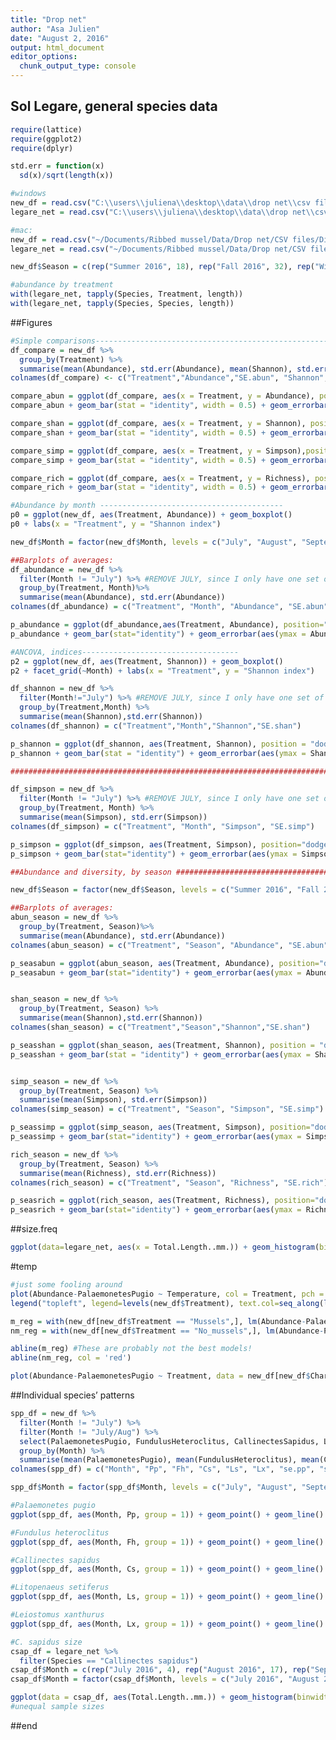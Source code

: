 ```yaml
---
title: "Drop net"
author: "Asa Julien"
date: "August 2, 2016"
output: html_document
editor_options: 
  chunk_output_type: console
---
```

## Sol Legare, general species data
```r
require(lattice)
require(ggplot2)
require(dplyr)

std.err = function(x)
  sd(x)/sqrt(length(x))

#windows
new_df = read.csv("C:\\users\\juliena\\desktop\\data\\drop net\\csv files\\Diversity_abundance.csv")
legare_net = read.csv("C:\\users\\juliena\\desktop\\data\\drop net\\csv files\\legare.csv")

#mac:
new_df = read.csv("~/Documents/Ribbed mussel/Data/Drop net/CSV files/Diversity_abundance.csv")
legare_net = read.csv("~/Documents/Ribbed mussel/Data/Drop net/CSV files/legare.csv")

new_df$Season = c(rep("Summer 2016", 18), rep("Fall 2016", 32), rep("Winter 2017", 24), rep("Spring 2017", 24), rep("Summer 2017", 12))

#abundance by treatment
with(legare_net, tapply(Species, Treatment, length))
with(legare_net, tapply(Species, Species, length))

```

##Figures
```r
#Simple comparisons-------------------------------------------------------
df_compare = new_df %>%
  group_by(Treatment) %>%
  summarise(mean(Abundance), std.err(Abundance), mean(Shannon), std.err(Shannon), mean(Simpson), std.err(Simpson), mean(Richness), std.err(Richness))
colnames(df_compare) <- c("Treatment","Abundance","SE.abun", "Shannon", "SE.shannon", "Simpson", "SE.simpson", "Richness", "SE.richness") #CAREFUL OF NAME OVERLAP! WITH LOWER SECTIONS

compare_abun = ggplot(df_compare, aes(x = Treatment, y = Abundance), position="dodge")
compare_abun + geom_bar(stat = "identity", width = 0.5) + geom_errorbar(aes(ymax = Abundance + SE.abun, ymin = Abundance- SE.abun), width=0.15) + labs(x = expression(), y = expression(Nekton~abundance~(individuals~m^{-2}))) + theme(axis.title = element_text(size = 20,face = "bold"), strip.text = element_text(size=18,face = "bold"), axis.text.x = element_text(size=20,face = "bold"), axis.text.y = element_text(size = 15, face = "bold"))

compare_shan = ggplot(df_compare, aes(x = Treatment, y = Shannon), position="dodge")
compare_shan + geom_bar(stat = "identity", width = 0.5) + geom_errorbar(aes(ymax = Shannon + SE.shannon, ymin = Shannon - SE.shannon), width=0.15) + labs(x = expression(), y = expression(Shannon~diversity)) + theme(axis.title = element_text(size = 20,face = "bold"), strip.text = element_text(size=18,face = "bold"), axis.text.x = element_text(size=20,face = "bold"), axis.text.y = element_text(size = 15, face = "bold"))

compare_simp = ggplot(df_compare, aes(x = Treatment, y = Simpson),position="dodge")
compare_simp + geom_bar(stat = "identity", width = 0.5) + geom_errorbar(aes(ymax = Simpson + SE.simpson, ymin = Simpson - SE.simpson), width=0.15) + labs(x = expression(), y = expression(Simpson~diversity)) + theme(axis.title = element_text(size = 20,face = "bold"), strip.text = element_text(size=18,face = "bold"), axis.text.x = element_text(size=20,face = "bold"), axis.text.y = element_text(size = 15, face = "bold"))

compare_rich = ggplot(df_compare, aes(x = Treatment, y = Richness), position = "dodge")
compare_rich + geom_bar(stat = "identity", width = 0.5) + geom_errorbar(aes(ymax = Richness + SE.richness, ymin = Richness - SE.richness), width=0.15) + labs(x = expression(), y = expression(Species~richness)) + theme(axis.title = element_text(size = 20,face = "bold"), strip.text = element_text(size=18,face = "bold"), axis.text.x = element_text(size=20,face = "bold"), axis.text.y = element_text(size = 15, face = "bold"))

#Abundance by month -----------------------------------------
p0 = ggplot(new_df, aes(Treatment, Abundance)) + geom_boxplot()
p0 + labs(x = "Treatment", y = "Shannon index")

new_df$Month = factor(new_df$Month, levels = c("July", "August", "September", "October", "November", "December", "January", "February", "March", "April", "May", "June")) #Ordering the months

##Barplots of averages:
df_abundance = new_df %>%
  filter(Month != "July") %>% #REMOVE JULY, since I only have one set of samples at this point
  group_by(Treatment, Month)%>%
  summarise(mean(Abundance), std.err(Abundance))
colnames(df_abundance) = c("Treatment", "Month", "Abundance", "SE.abun")

p_abundance = ggplot(df_abundance,aes(Treatment, Abundance), position="dodge") + facet_grid(~Month)
p_abundance + geom_bar(stat="identity") + geom_errorbar(aes(ymax = Abundance + SE.abun, ymin = Abundance-SE.abun), width=0.25) + facet_grid(~Month) + labs(x = expression(Treatment), y = expression(Nekton~abundance~(individuals~m^{-2}))) + theme(axis.title = element_text(size = 20,face = "bold"), strip.text = element_text(size=18,face = "bold"), axis.text.x = element_text(size = 11,face = "bold"), axis.text.y = element_text(size = 13, face = "bold"))

#ANCOVA, indices-----------------------------------
p2 = ggplot(new_df, aes(Treatment, Shannon)) + geom_boxplot()
p2 + facet_grid(~Month) + labs(x = "Treatment", y = "Shannon index")

df_shannon = new_df %>%
  filter(Month!="July") %>% #REMOVE JULY, since I only have one set of samples at this point
  group_by(Treatment,Month) %>%
  summarise(mean(Shannon),std.err(Shannon))
colnames(df_shannon) = c("Treatment","Month","Shannon","SE.shan")

p_shannon = ggplot(df_shannon, aes(Treatment, Shannon), position = "dodge") + facet_grid(~Month)
p_shannon + geom_bar(stat = "identity") + geom_errorbar(aes(ymax = Shannon+SE.shan, ymin = Shannon-SE.shan), width=0.25) + facet_grid(~Month) + labs(x = "Treatment", y = "Shannon diversity index") + theme(axis.title = element_text(size = 20,face = "bold"), strip.text = element_text(size=18,face = "bold"), axis.text.x = element_text(size=13,face = "bold"), axis.text.y = element_text(size = 13, face = "bold"))

#############################################################################

df_simpson = new_df %>%
  filter(Month != "July") %>% #REMOVE JULY, since I only have one set of samples at this point
  group_by(Treatment, Month) %>%
  summarise(mean(Simpson), std.err(Simpson))
colnames(df_simpson) = c("Treatment", "Month", "Simpson", "SE.simp")

p_simpson = ggplot(df_simpson, aes(Treatment, Simpson), position="dodge") + facet_grid(~Month)
p_simpson + geom_bar(stat="identity") + geom_errorbar(aes(ymax = Simpson + SE.simp, ymin = Simpson - SE.simp), width = 0.25) + facet_grid(~Month) + labs(x = "Treatment", y = "Simpson diversity index") + theme(axis.title = element_text(size = 20,face = "bold"), strip.text = element_text(size=18,face = "bold"), axis.text.x = element_text(size=13,face = "bold"), axis.text.y = element_text(size = 13, face = "bold"))

##Abundance and diversity, by season #########################################

new_df$Season = factor(new_df$Season, levels = c("Summer 2016", "Fall 2016", "Winter 2017", "Spring 2017", "Summer 2017")) #Ordering the months

##Barplots of averages:
abun_season = new_df %>%
  group_by(Treatment, Season)%>%
  summarise(mean(Abundance), std.err(Abundance))
colnames(abun_season) = c("Treatment", "Season", "Abundance", "SE.abun")

p_seasabun = ggplot(abun_season, aes(Treatment, Abundance), position="dodge") + facet_grid(~Season)
p_seasabun + geom_bar(stat="identity") + geom_errorbar(aes(ymax = Abundance + SE.abun, ymin = Abundance-SE.abun), width=0.25) + facet_grid(~Season) + labs(x = expression(Treatment), y = expression(Nekton~abundance~(individuals~m^{-2}))) + theme(axis.title = element_text(size = 20,face = "bold"), strip.text = element_text(size=18,face = "bold"), axis.text.x = element_text(size = 11,face = "bold"), axis.text.y = element_text(size = 13, face = "bold"))


shan_season = new_df %>%
  group_by(Treatment, Season) %>%
  summarise(mean(Shannon),std.err(Shannon))
colnames(shan_season) = c("Treatment","Season","Shannon","SE.shan")

p_seasshan = ggplot(shan_season, aes(Treatment, Shannon), position = "dodge") + facet_grid(~Season)
p_seasshan + geom_bar(stat = "identity") + geom_errorbar(aes(ymax = Shannon+SE.shan, ymin = Shannon-SE.shan), width=0.25) + facet_grid(~Season) + labs(x = "Treatment", y = "Shannon diversity index") + theme(axis.title = element_text(size = 20,face = "bold"), strip.text = element_text(size=18,face = "bold"), axis.text.x = element_text(size=13,face = "bold"), axis.text.y = element_text(size = 13, face = "bold"))


simp_season = new_df %>%
  group_by(Treatment, Season) %>%
  summarise(mean(Simpson), std.err(Simpson))
colnames(simp_season) = c("Treatment", "Season", "Simpson", "SE.simp")

p_seassimp = ggplot(simp_season, aes(Treatment, Simpson), position="dodge") + facet_grid(~Season)
p_seassimp + geom_bar(stat="identity") + geom_errorbar(aes(ymax = Simpson + SE.simp, ymin = Simpson - SE.simp), width = 0.25) + facet_grid(~Season) + labs(x = "Treatment", y = "Simpson diversity index") + theme(axis.title = element_text(size = 20,face = "bold"), strip.text = element_text(size=18,face = "bold"), axis.text.x = element_text(size=13,face = "bold"), axis.text.y = element_text(size = 13, face = "bold"))

rich_season = new_df %>%
  group_by(Treatment, Season) %>%
  summarise(mean(Richness), std.err(Richness))
colnames(rich_season) = c("Treatment", "Season", "Richness", "SE.rich")

p_seasrich = ggplot(rich_season, aes(Treatment, Richness), position="dodge") + facet_grid(~Season)
p_seasrich + geom_bar(stat="identity") + geom_errorbar(aes(ymax = Richness + SE.rich, ymin = Richness - SE.rich), width = 0.25) + facet_grid(~Season) + labs(x = "Treatment", y = "Simpson diversity index") + theme(axis.title = element_text(size = 20,face = "bold"), strip.text = element_text(size=18,face = "bold"), axis.text.x = element_text(size=13,face = "bold"), axis.text.y = element_text(size = 13, face = "bold"))
```

##size.freq
```r
ggplot(data=legare_net, aes(x = Total.Length..mm.)) + geom_histogram(binwidth = 5) + facet_grid(~Species) + theme_bw() + labs(x = "Length (mm)", y = "Frequency")

```

#temp
```r
#just some fooling around
plot(Abundance-PalaemonetesPugio ~ Temperature, col = Treatment, pch = 16, data = new_df)
legend("topleft", legend=levels(new_df$Treatment), text.col=seq_along(levels(new_df$Treatment)))

m_reg = with(new_df[new_df$Treatment == "Mussels",], lm(Abundance-PalaemonetesPugio ~ Temperature))
nm_reg = with(new_df[new_df$Treatment == "No_mussels",], lm(Abundance-PalaemonetesPugio ~ Temperature))

abline(m_reg) #These are probably not the best models!
abline(nm_reg, col = 'red')

plot(Abundance-PalaemonetesPugio ~ Treatment, data = new_df[new_df$CharlestonHeight > 1.8,])
```

##Individual species' patterns
```r
spp_df = new_df %>%
  filter(Month != "July") %>%
  filter(Month != "July/Aug") %>%
  select(PalaemonetesPugio, FundulusHeteroclitus, CallinectesSapidus, LitopenaeusSetiferus, LeiostomusXanthurus, Month) %>%
  group_by(Month) %>%
  summarise(mean(PalaemonetesPugio), mean(FundulusHeteroclitus), mean(CallinectesSapidus), mean(LitopenaeusSetiferus), mean(LeiostomusXanthurus), std.err(PalaemonetesPugio), std.err(FundulusHeteroclitus), std.err(CallinectesSapidus), std.err(LitopenaeusSetiferus), std.err(LeiostomusXanthurus))
colnames(spp_df) = c("Month", "Pp", "Fh", "Cs", "Ls", "Lx", "se.pp", "se.fh", "se.cs", "se.ls", "se.lx")

spp_df$Month = factor(spp_df$Month, levels = c("July", "August", "September", "October", "November", "December", "January", "February", "March", "April", "May", "June")) #Ordering the months

#Palaemonetes pugio
ggplot(spp_df, aes(Month, Pp, group = 1)) + geom_point() + geom_line() + geom_errorbar(aes(ymax = Pp + se.pp, ymin = Pp - se.pp), width=0.25)

#Fundulus heteroclitus
ggplot(spp_df, aes(Month, Fh, group = 1)) + geom_point() + geom_line() + geom_errorbar(aes(ymax = Fh + se.fh, ymin = Fh - se.fh), width=0.25)

#Callinectes sapidus
ggplot(spp_df, aes(Month, Cs, group = 1)) + geom_point() + geom_line() + geom_errorbar(aes(ymax = Cs + se.cs, ymin = Cs - se.cs), width=0.25)

#Litopenaeus setiferus
ggplot(spp_df, aes(Month, Ls, group = 1)) + geom_point() + geom_line() + geom_errorbar(aes(ymax = Ls + se.ls, ymin = Ls - se.ls), width=0.25)

#Leiostomus xanthurus
ggplot(spp_df, aes(Month, Lx, group = 1)) + geom_point() + geom_line() + geom_errorbar(aes(ymax = Lx + se.lx, ymin = Lx - se.lx), width=0.25)

#C. sapidus size
csap_df = legare_net %>%
  filter(Species == "Callinectes sapidus")
csap_df$Month = c(rep("July 2016", 4), rep("August 2016", 17), rep("September", 28), rep("October", 15), rep("November", 14), rep("December", 6), rep("January", 1), rep("February", 4), rep("March", 6), rep("April", 4), rep("May", 3), rep("June 2017", 1), rep("July 2017", 1), rep("August 2017", 1))
csap_df$Month = factor(csap_df$Month, levels = c("July 2016", "August 2016", "September", "October", "November", "December", "January", "February", "March", "April", "May", "June 2017", "July 2017", "August 2017"))

ggplot(data = csap_df, aes(Total.Length..mm.)) + geom_histogram(binwidth = 5) + facet_grid(.~Month) + labs(x = "Length (mm)", y = "Frequency (number)")
#unequal sample sizes
```


##end
